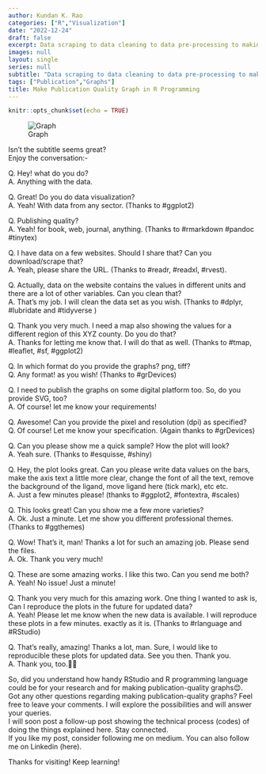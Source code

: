 ```yaml
---
author: Kundan K. Rao
categories: ["R","Visualization"]
date: "2022-12-24"
draft: false
excerpt: Data scraping to data cleaning to data pre-processing to making plots to exporting in multiple formats. Everything in Rstudio.
images: null
layout: single
series: null
subtitle: "Data scraping to data cleaning to data pre-processing to making plots to exporting in multiple formats. Everything in Rstudio."
tags: ["Publication","Graphs"]
title: Make Publication Quality Graph in R Programming
---
```


```r
knitr::opts_chunk$set(echo = TRUE)
```

![Graph](index_files/figure-html/publication-blog.png "Graph")

Isn't the subtitle seems great?\
Enjoy the conversation:-

Q. Hey! what do you do?\
A. Anything with the data.

Q. Great! Do you do data visualization?\
A. Yeah! With data from any sector. (Thanks to \#ggplot2)

Q. Publishing quality?\
A. Yeah! for book, web, journal, anything. (Thanks to \#rmarkdown \#pandoc \#tinytex)

Q. I have data on a few websites. Should I share that? Can you download/scrape that?\
A. Yeah, please share the URL. (Thanks to \#readr, \#readxl, \#rvest).

Q. Actually, data on the website contains the values in different units and there are a lot of other variables. Can you clean that?\
A. That's my job. I will clean the data set as you wish. (Thanks to \#dplyr, \#lubridate and \#tidyverse )

Q. Thank you very much. I need a map also showing the values for a different region of this XYZ county. Do you do that?\
A. Thanks for letting me know that. I will do that as well. (Thanks to \#tmap, \#leaflet, \#sf, \#ggplot2)

Q. In which format do you provide the graphs? png, tiff?\
Q. Any format! as you wish! (Thanks to \#grDevices)

Q. I need to publish the graphs on some digital platform too. So, do you provide SVG, too?\
A. Of course! let me know your requirements!

Q. Awesome! Can you provide the pixel and resolution (dpi) as specified?\
Q. Of course! Let me know your specification. (Again thanks to \#grDevices)

Q. Can you please show me a quick sample? How the plot will look?\
A. Yeah sure. (Thanks to \#esquisse, \#shiny)

Q. Hey, the plot looks great. Can you please write data values on the bars, make the axis text a little more clear, change the font of all the text, remove the background of the ligand, move ligand here (tick mark), etc etc.\
A. Just a few minutes please! (thanks to \#ggplot2, \#fontextra, \#scales)

Q. This looks great! Can you show me a few more varieties?\
A. Ok. Just a minute. Let me show you different professional themes. (Thanks to \#ggthemes)

Q. Wow! That's it, man! Thanks a lot for such an amazing job. Please send the files.\
A. Ok. Thank you very much!

Q. These are some amazing works. I like this two. Can you send me both?\
A. Yeah! No issue! Just a minute!

Q. Thank you very much for this amazing work. One thing I wanted to ask is, Can I reproduce the plots in the future for updated data?\
A. Yeah! Please let me know when the new data is available. I will reproduce these plots in a few minutes. exactly as it is. (Thanks to \#rlanguage and \#RStudio)

Q. That's really, amazing! Thanks a lot, man. Sure, I would like to reproducible these plots for updated data. See you then. Thank you.\
A. Thank you, too.🍹🍹

So, did you understand how handy RStudio and R programming language could be for your research and for making publication-quality graphs😊.\
Got any other questions regarding making publication-quality graphs? Feel free to leave your comments. I will explore the possibilities and will answer your queries.\
I will soon post a follow-up post showing the technical process (codes) of doing the things explained here. Stay connected.\
If you like my post, consider following me on medium. You can also follow me on Linkedin (here).

Thanks for visiting! Keep learning!
